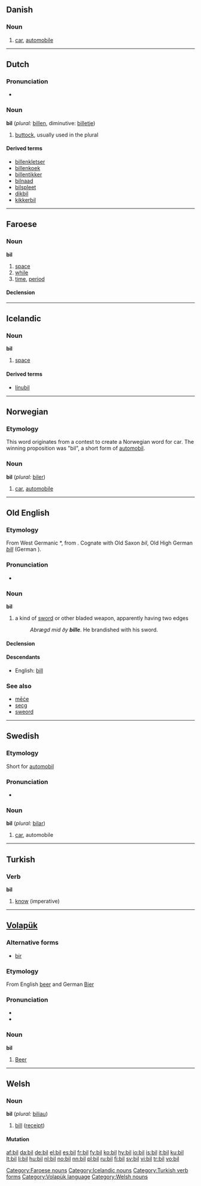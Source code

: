 ==Danish==

===Noun===
{{da-noun|en|bil|bilen|biler|bilerne}}

# [[car]], [[automobile]]

----

==Dutch==

===Pronunciation===
*{{audio|Nl-bil.ogg|audio}}

===Noun===
'''bil''' (''plural:'' [[billen]], diminutive: [[billetje]])

# [[buttock]], usually used in the plural

====Derived terms====
* [[billenkletser]]
* [[billenkoek]]
* [[billentikker]]
* [[bilnaad]]
* [[bilspleet]]
* [[dikbil]]
* [[kikkerbil]]

----

==Faroese==

===Noun===
'''bil''' {{n}}

# [[space]]
# [[while]]
# [[time]], [[period]]

====Declension====
{{fo-decl-noun-n3|bil}}

[[Category:Faroese nouns]]

----

==Icelandic==

{{Icelandic declension hk sb 01|bil}}
===Noun===
'''bil''' {{n}}

# [[space]]

====Derived terms====
* [[línubil]]

[[Category:Icelandic nouns]]

----

==Norwegian==

===Etymology===
This word originates from a contest to create a Norwegian word for car. The winning proposition was "bil", a short form of [[automobil]].

===Noun===
{{no-noun|gender=Common|bil|bilen|biler|bilene|bils|bilens|bilaers|bilenes}}
'''bil''' {{c}} (''plural:'' [[biler]])

# [[car]], [[automobile]]

----

==Old English==

===Etymology===
From West Germanic *{{term||billo-}}, from {{proto|Germanic|biljo-m|lang=ang}}.  Cognate with Old Saxon ''bil'', Old High German ''[[bill]]'' (German {{term|Bille||pickaxe}}).

===Pronunciation===
* {{IPA|/bil/}}

===Noun===
'''bil''' {{n}}

# {{poetic|lang=ang}} a kind of [[sword]] or other bladed weapon, apparently having two edges
#: ''Abrægd mid ðy '''bille'''''.  He brandished with his sword.

====Declension====
{{oe-noun|bil|bil|bil|bil|billes|billa|bille|billum}}

====Descendants====
*English: [[bill]]

===See also===
*[[mece|mēċe]] {{m}}
*[[secg]] {{m}}
*[[sweord]] {{n}}

----

==Swedish==

===Etymology===
Short for [[automobil]]

===Pronunciation===
*{{audio|Sv-bil.ogg|audio}}

===Noun===
{{sv-noun|gender=Common|bil|bilen|bilar|bilarna|bils|bilens|bilars|bilarnas}}
'''bil''' {{c}} (''plural:'' [[bilar]])

# [[car]], automobile

----

==Turkish==

===Verb===
'''bil'''

# [[know]] (imperative)

[[Category:Turkish verb forms]]

----

==[[Volapük]]==

===Alternative forms===
*[[bir#Volapük|bir]]

===Etymology===
From English [[beer]] and German [[Bier]]

===Pronunciation===
*{{IPA|/bil/}}
*{{SAMPA|/bil/}}

===Noun===
'''bil'''

# [[beer|Beer]]

[[Category:Volapük language]]

----

==Welsh==

===Noun===
'''bil''' {{m}} (''plural:'' [[biliau]])

# [[bill]] ([[receipt]])

====Mutation====
{{welsh mutation b-|il}}

[[Category:Welsh nouns]]

[[af:bil]]
[[da:bil]]
[[de:bil]]
[[el:bil]]
[[es:bil]]
[[fr:bil]]
[[fy:bil]]
[[ko:bil]]
[[hy:bil]]
[[io:bil]]
[[is:bil]]
[[it:bil]]
[[ku:bil]]
[[lt:bil]]
[[li:bil]]
[[hu:bil]]
[[nl:bil]]
[[no:bil]]
[[nn:bil]]
[[pl:bil]]
[[ru:bil]]
[[fi:bil]]
[[sv:bil]]
[[vi:bil]]
[[tr:bil]]
[[vo:bil]]